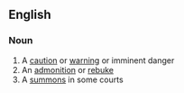 ==English==

===Noun===
{{en-noun}}

# A [[caution]] or [[warning]] or imminent danger
# An [[admonition]] or [[rebuke]]
# A [[summons]] in some courts